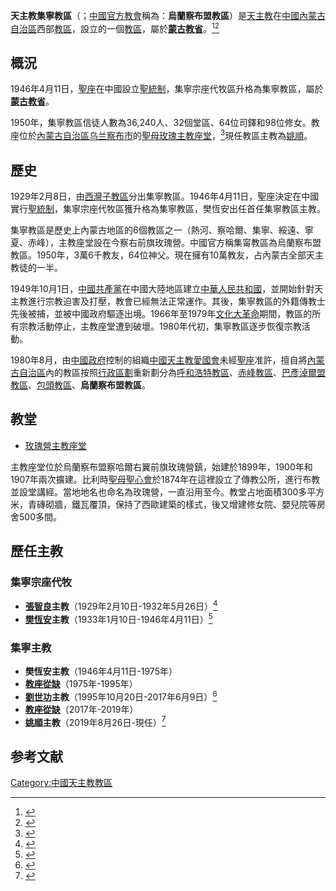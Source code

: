 {{Infobox Roman Catholic diocese
|Roman Catholic Diocese of = 天主教集宁教区
|Latin name of diocese     = Dioecesis Zinimensis
|local                 = 烏蘭察布盟教區（[[中國天主教主教團|中方建制]]）
|border                = catholic
|image                 = 
|caption               = 
|location              = [[中国|中国]][[内蒙古自治区|内蒙古自治区]][[集宁市|集宁市]]
|territory             = [[集宁市|集宁市]]及其附近地區
|rite                  = [[拉丁禮|拉丁禮]]
|province              = '''[[天主教綏遠總教區|蒙古]]'''
|established           = {{unbulleted list|1929年2月8日 (成立[[宗座代牧區|宗座代牧區]])|1946年4月11日 (升格[[教區|教區]])}}
|cathedral             = [[玫瑰营主教座堂|聖母玫瑰主教座堂]]
|co-cathedral          =
|leadership            = 主教
|pope                 = {{Incumbent pope}}
|patriarch            = 
|major archbishop     = 
|metropolitan         = 
|ordinary             = [[姚顺|姚顺]]主教
|eastern metropolitan = 
|coadjutor archbishop = 
|coadjutor bishop     = 
|auxiliary            = 
|emeritus             = 
|vicar general        = 
|chancery             = 
|procura              = 
|title1               = 
|title1_name          = 
|title2               = 
|title2_name          = 
|title3               = 
|title3_name          = 
|population           = 36,240人
|parishes             = 32個
|churches             = 
|congregations        = 
|secular priests      = 64位
|image2               = 
|image2_size          = 
|image2_alt           = 
|caption2             = 
|curia                =
|address              = 
|telephone_no         = 
|website              = 
|footnote             = 
}}
'''天主教集寧教區'''（{{lang-la|Dioecesis Zinimensis}}；[[中國天主教主教團|中國官方教會]]稱為：'''烏蘭察布盟教區'''）是[[天主教|天主教]]在[[中國|中國]][[內蒙古自治區|內蒙古自治區]]西部[[教區|教區]]，設立的一個[[教區|教區]]，屬於'''[[天主教綏遠總教區|蒙古教省]]'''。<ref>{{Cite web |url=http://www.gcatholic.org/dioceses/diocese/tsin3.htm |title=Diocese of Jining 集寧 |access-date=2022年5月10日 |archive-date=2022年5月10日 |archive-url= |dead-url=no }}</ref><ref>{{Cite web |url=http://www.catholic-hierarchy.org/diocese/dtsnn.html |title=Diocese of Jining [Tsining] |access-date=2022年2月8日 |archive-date=2022年2月8日 |archive-url= |dead-url=no }}</ref>

== 概況==
1946年4月11日，[[聖座|聖座]]在中國設立[[聖統制|聖統制]]，集寧宗座代牧區升格為集寧教區，屬於'''[[天主教綏遠總教區|蒙古教省]]'''。

1950年，集寧教區信徒人數為36,240人、32個堂區、64位司鐸和98位修女。教座位於[[內蒙古自治區|內蒙古自治區]][[乌兰察布市|乌兰察布市]]的[[玫瑰营主教座堂|聖母玫瑰主教座堂]]，<ref>{{Cite web |url=http://www.gcatholic.org/churches/asia/4061.htm |title=Cathedral of Our Lady of the Rosary 圣母玫瑰主教座堂 |access-date=2022年2月28日 |archive-date=2022年3月21日 |archive-url=|dead-url=no }}</ref>現任教區主教為[[姚順|姚順]]。

==歷史==
1929年2月8日，由[[天主教西灣子教區|西灣子教區]]分出集寧教區。1946年4月11日，聖座決定在中國實行[[聖統制|聖統制]]，集寧宗座代牧區獲升格為集寧教區，樊恆安出任首任集寧教區主教。

集寧教區是歷史上內蒙古地區的6個教區之一（熱河、察哈爾、集寧、綏遠、寧夏、赤峰），主教座堂設在今察右前旗玫瑰營。中國官方稱集甯教區為烏蘭察布盟教區。1950年，3萬6千教友，64位神父。現在擁有10萬教友，占內蒙古全部天主教徒的一半。

1949年10月1日，[[中國共產黨|中國共產黨]]在中國大陸地區建立[[中華人民共和國|中華人民共和國]]，並開始針對天主教進行宗教迫害及打壓，教會已經無法正常運作。其後，集寧教區的外籍傳教士先後被捕，並被中國政府驅逐出境。1966年至1979年[[文化大革命|文化大革命]]期間，教區的所有宗教活動停止，主教座堂遭到破壞。1980年代初，集寧教區逐步恢復宗教活動。

1980年8月，由[[中國政府|中國政府]]控制的組織[[中國天主教愛國會|中國天主教愛國會]]未經[[聖座|聖座]]准許，擅自將[[內蒙古自治區|內蒙古自治區]]內的教區按照[[內蒙古自治區行政區劃|行政區劃]]重新劃分為[[天主教綏遠總教區|呼和浩特教區]]、[[天主教赤峰教區|赤峰教區]]、[[天主教巴彥淖爾盟教區|巴彥淖爾盟教區]]、[[天主教包頭教區|包頭教區]]、'''烏蘭察布盟教區'''。

==教堂==
*̆[[玫瑰營主教座堂|玫瑰營主教座堂]]
主教座堂位於烏蘭察布盟察哈爾右翼前旗玫瑰營鎮，始建於1899年，1900年和1907年兩次擴建。比利時[[聖母聖心會|聖母聖心會]]於1874年在這裡設立了傳教公所，進行布教並設堂講經。當地地名也命名為玫瑰營，一直沿用至今。教堂占地面積300多平方米，青磚砌牆，鐵瓦覆頂，保持了西歐建築的樣式，後又增建修女院、嬰兒院等房舍500多間。 

==歷任主教==
===集寧宗座代牧===
*'''[[張智良|張智良]]主教'''（1929年2月10日-1932年5月26日）<ref>{{Cite web |url=http://www.catholic-hierarchy.org/bishop/btchae.html |title=Bishop Evarist Zhang (Chang) Zhiliang † |access-date=2020年1月26日 |archive-date=2020年1月26日 |archive-url= |dead-url=no }}</ref>
*'''[[樊恆安|樊恆安]]主教'''（1933年1月10日-1946年4月11日）<ref>{{Cite web |url=http://www.catholic-hierarchy.org/bishop/bfanhn.html |title=Bishop Joseph Fan Heng-nfan † |access-date=2019年12月31日 |archive-date=2019年12月31日 |archive-url= |dead-url=no }}</ref>

===集寧主教===
*'''樊恆安主教'''（1946年4月11日-1975年）
*'''[[教座從缺|教座從缺]]'''（1975年-1995年）
*'''[[劉世功|劉世功]]主教'''（1995年10月20日-2017年6月9日）<ref>{{Cite web |url=http://www.catholic-hierarchy.org/bishop/bliushing.html |title=Bishop John Liu Shingong (Shigong) † |access-date=2018年9月23日 |archive-date=2018年9月23日 |archive-url= |dead-url=no }}</ref>
*'''[[教座從缺|教座從缺]]'''（2017年-2019年）
*'''[[姚順|姚順]]主教'''（2019年8月26日-現任）<ref>{{Cite web |url=http://www.catholic-hierarchy.org/bishop/byaoshun.html |title=Bishop Anthony Yao Shun |access-date=2020年1月26日 |archive-date=2020年1月26日 |archive-url= |dead-url=no }}</ref>

==参考文献==
<div class="references-small">
<references></references>
</div>

{{中国天主教教区}}

[[Category:中國天主教教區|Category:中國天主教教區]]
